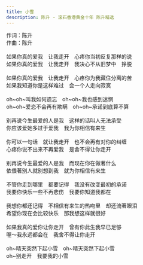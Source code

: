 ```yaml
---
title: 小雪
description: 陈升 - 滚石香港黄金十年 陈升精选
---
```


作词：陈升<br />作曲：陈升<br /><br />如果你真的爱我　让我走开　心疼你当初反复那样的说<br />如果你真的爱我　让我走开　我决心不从旧梦中　挣脱<br /><br />如果你真的爱我　让我走开　心疼你为我藏住分离的苦<br />如果我知道你是这样难过　会一个人走向寂寞<br /><br />oh~oh~叫我如何遗忘　oh~oh~我也感到迷惘<br />oh~oh~爱恋不会再有欺瞒　oh~oh~承诺到底算不算<br /><br />别再说今生最爱的人是我　这样的话叫人无法承受<br />你应该爱她多过于爱我　我为你相信有来生<br /><br />你可以一句话　就让我走开　也不会再有对你的纠缠<br />心疼你说不出来不再爱我　是舍不得让你走开<br /><br />别再说今生最爱的人是我　而现在你在做著什么<br />依偎著别人就别想到我　就为你相信有来生<br /><br />不管你走到哪里　都要记得　我没有改变最初的承诺<br />我要你快乐一些不再悲伤　我要你知道我都在<br /><br />我想你都还记得　不相信有来生的热吻里　却还流著眼泪<br />希望你现在会比较快乐　那我想这样就很好<br /><br />如果我真的爱你让你走开　曾有你此生我早已足够<br />喔～我永远都会在　我舍不得让你走开<br /><br />oh~晴天突然下起小雪　oh~晴天突然下起小雪<br />oh~别走开　我要我的小雪